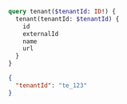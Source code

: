 ```graphql Query
query tenant($tenantId: ID!) {
  tenant(tenantId: $tenantId) {
    id
    externalId
    name
    url
  }
}
```

```json Variables
{
  "tenantId": "te_123"
}
```
